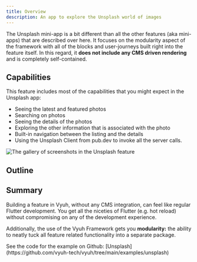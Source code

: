 ```yaml
---
title: Overview
description: An app to explore the Unsplash world of images
---
```



The Unsplash mini-app is a bit different than all the other features (aka
mini-apps) that are described over here. It focuses on the modularity aspect of
the framework with all of the blocks and user-journeys built right into the
feature itself. In this regard, it **does not include any CMS driven rendering**
and is completely self-contained.

## Capabilities

This feature includes most of the capabilities that you might expect in the
Unsplash app:

- Seeing the latest and featured photos
- Searching on photos
- Seeing the details of the photos
- Exploring the other information that is associated with the photo
- Built-in navigation between the listing and the details
- Using the Unsplash Client from pub.dev to invoke all the server calls.

![The gallery of screenshots in the Unsplash feature](images/unsplash-app.png)

## Outline

<LinkCard
  href="/examples/unsplash/feature-descriptor"
  title="The FeatureDescriptor"
/>

<LinkCard
  href="/examples/unsplash/navigation-and-routes"
  title="Navigation and Routes"
/>

<LinkCard
  href="/examples/unsplash/separation-of-concerns"
  title="Separation of Concerns"
/>

<LinkCard href="/examples/unsplash/widgets" title="Widgets" />

## Summary

Building a feature in Vyuh, without any CMS integration, can feel like regular
Flutter development. You get all the niceties of Flutter (e.g. hot reload)
without compromising on any of the development experience.

Additionally, the use of the Vyuh Framework gets you **modularity:** the ability
to neatly tuck all feature related functionality into a separate package.

<Aside type={'tip'} title={'Read the Code'}>
  See the code for the example on Github:
  [Unsplash](https://github.com/vyuh-tech/vyuh/tree/main/examples/unsplash)
</Aside>
